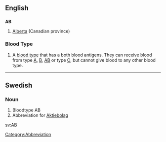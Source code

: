 ==English==
==={{Abbreviation}}===
'''AB'''
#[[Alberta]] (Canadian province)

===Blood Type===
#A [[blood type]] that has a both blood antigens.  They can receive blood from type [[A]], [[B]], [[AB]] or type [[O]], but cannot give blood to any other blood type.

----
==Swedish==
===Noun===
# Bloodtype AB
# Abbreviation for [[Aktiebolag]]

[[Category:Abbreviation]]

[[sv:AB]]
